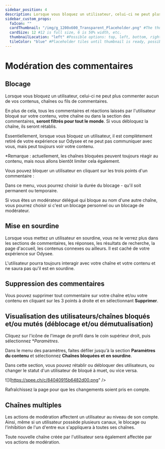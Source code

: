 ---
sidebar_position: 4
description: Lorsque vous bloquez un utilisateur, celui-ci ne peut plus commenter aucun de vos contenus, chaînes ou fils de commentaires.
sidebar_custom_props:
  faIcon: ""
  cardThumbnail: "/img/g_1200x600_Transparent_Placeholder.png" #The thumbnail on the category card.
  cardSize: 12 #12 is full size, 6 is 50% width, etc.
  thumbnailLocation: "left" #Possible options: top, left, bottom, right, none
  tileColor: "blue" #Placeholder tiles until thumbnail is ready, possible options: blue, cream, darkpurple, lightpurple, mauve, orange, pink, none
---

# Modération des commentaires

## Blocage

Lorsque vous bloquez un utilisateur, celui-ci ne peut plus commenter aucun de vos contenus, chaînes ou fils de commentaires.

En plus de cela, tous les commentaires et réactions laissés par l'utilisateur bloqué sur votre contenu, votre chaîne ou dans la section des commentaires, **seront filtrés pour tout le monde**. Si vous débloquez la chaîne, ils seront rétablis. 

Essentiellement, lorsque vous bloquez un utilisateur, il est complètement retiré de votre expérience sur Odysee et ne peut pas communiquer avec vous, mais peut toujours voir votre contenu. 

*Remarque : actuellement, les chaînes bloquées peuvent toujours réagir au contenu, mais nous allons bientôt limiter cela également.

Vous pouvez bloquer un utilisateur en cliquant sur les trois points d'un commentaire :

Dans ce menu, vous pourrez choisir la durée du blocage - qu'il soit permanent ou temporaire.

Si vous êtes un modérateur délégué qui bloque au nom d'une autre chaîne, vous pourrez choisir si c'est un blocage personnel ou un blocage de modérateur.

## Mise en sourdine

Lorsque vous mettez un utilisateur en sourdine, vous ne le verrez plus dans les sections de commentaires, les réponses, les résultats de recherche, la page d'accueil, les contenus connexes ou ailleurs. Il est caché de votre expérience sur Odysee.

L'utilisateur pourra toujours interagir avec votre chaîne et votre contenu et ne saura pas qu'il est en sourdine.

## Suppression des commentaires

Vous pouvez supprimer tout commentaire sur votre chaîne et/ou votre contenu en cliquant sur les 3 points à droite et en sélectionnant **Supprimer**.

## Visualisation des utilisateurs/chaînes bloqués et/ou mutés (déblocage et/ou démutualisation)

Cliquez sur l'icône de l'image de profil dans le coin supérieur droit, puis sélectionnez **Paramètres*.

Dans le menu des paramètres, faites défiler jusqu'à la section **Paramètres du contenu** et sélectionnez **Chaînes bloquées et en sourdine**.

Dans cette section, vous pouvez rétablir ou débloquer des utilisateurs, ou changer le statut d'un utilisateur de bloqué à muet, ou vice versa. 

![](https://spee.ch/c/84040915b6482d00.png" />

Rafraîchissez la page pour que les changements soient pris en compte.

## Chaînes multiples

Les actions de modération affectent un utilisateur au niveau de son compte. Ainsi, même si un utilisateur possède plusieurs canaux, le blocage ou l'inhibition de l'un d'entre eux s'appliquera à toutes ses chaînes.

Toute nouvelle chaîne créée par l'utilisateur sera également affectée par vos actions de modération.
